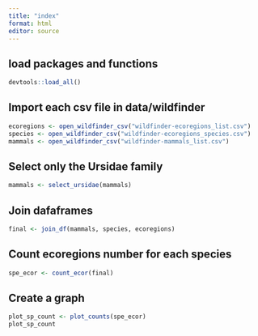 ```yaml
---
title: "index"
format: html
editor: source
---
```


## load packages and functions

```r
devtools::load_all()
```

## Import each csv file in data/wildfinder

```r
ecoregions <- open_wildfinder_csv("wildfinder-ecoregions_list.csv")
species <- open_wildfinder_csv("wildfinder-ecoregions_species.csv")
mammals <- open_wildfinder_csv("wildfinder-mammals_list.csv")
```

## Select only the Ursidae family

```r
mammals <- select_ursidae(mammals)
```

## Join dafaframes

```r
final <- join_df(mammals, species, ecoregions)
```

## Count ecoregions number for each species

```r
spe_ecor <- count_ecor(final)
```

## Create a graph

```r
plot_sp_count <- plot_counts(spe_ecor)
plot_sp_count
```
